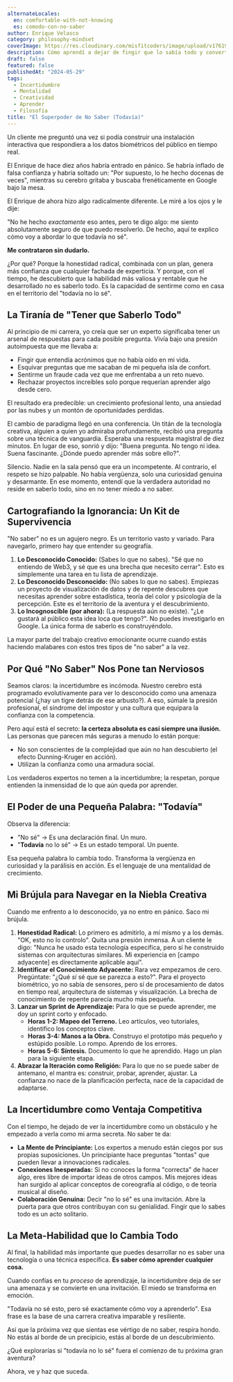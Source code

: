 ```yaml
---
alternateLocales:
  en: comfortable-with-not-knowing
  es: comodo-con-no-saber
author: Enrique Velasco
category: philosophy-mindset
coverImage: https://res.cloudinary.com/misfitcoders/image/upload/v1761918602/eVelasco/covers/articles/comfortable-with-not-knowing_ruk9w3.png
description: Cómo aprendí a dejar de fingir que lo sabía todo y convertí la incertidumbre en mi superpoder creativo más valioso.
draft: false
featured: false
publishedAt: "2024-05-29"
tags:
  - Incertidumbre
  - Mentalidad
  - Creatividad
  - Aprender
  - Filosofía
title: "El Superpoder de No Saber (Todavía)"
---
```


Un cliente me preguntó una vez si podía construir una instalación interactiva que respondiera a los datos biométricos del público en tiempo real.

El Enrique de hace diez años habría entrado en pánico. Se habría inflado de falsa confianza y habría soltado un: "Por supuesto, lo he hecho docenas de veces", mientras su cerebro gritaba y buscaba frenéticamente en Google bajo la mesa.

El Enrique de ahora hizo algo radicalmente diferente. Le miré a los ojos y le dije:

"No he hecho _exactamente_ eso antes, pero te digo algo: me siento absolutamente seguro de que puedo resolverlo. De hecho, aquí te explico cómo voy a abordar lo que todavía no sé".

**Me contrataron sin dudarlo.**

¿Por qué? Porque la honestidad radical, combinada con un plan, genera más confianza que cualquier fachada de experticia. Y porque, con el tiempo, he descubierto que la habilidad más valiosa y rentable que he desarrollado no es saberlo todo. Es la capacidad de sentirme como en casa en el territorio del "todavía no lo sé".

## La Tiranía de "Tener que Saberlo Todo"

Al principio de mi carrera, yo creía que ser un experto significaba tener un arsenal de respuestas para cada posible pregunta. Vivía bajo una presión autoimpuesta que me llevaba a:

- Fingir que entendía acrónimos que no había oído en mi vida.
- Esquivar preguntas que me sacaban de mi pequeña isla de confort.
- Sentirme un fraude cada vez que me enfrentaba a un reto nuevo.
- Rechazar proyectos increíbles solo porque requerían aprender algo desde cero.

El resultado era predecible: un crecimiento profesional lento, una ansiedad por las nubes y un montón de oportunidades perdidas.

El cambio de paradigma llegó en una conferencia. Un titán de la tecnología creativa, alguien a quien yo admiraba profundamente, recibió una pregunta sobre una técnica de vanguardia. Esperaba una respuesta magistral de diez minutos. En lugar de eso, sonrió y dijo: "Buena pregunta. No tengo ni idea. Suena fascinante. ¿Dónde puedo aprender más sobre ello?".

Silencio. Nadie en la sala pensó que era un incompetente. Al contrario, el respeto se hizo palpable. No había vergüenza, solo una curiosidad genuina y desarmante. En ese momento, entendí que la verdadera autoridad no reside en saberlo todo, sino en no tener miedo a no saber.

## Cartografiando la Ignorancia: Un Kit de Supervivencia

"No saber" no es un agujero negro. Es un territorio vasto y variado. Para navegarlo, primero hay que entender su geografía.

1.  **Lo Desconocido Conocido:** (Sabes lo que no sabes). "Sé que no entiendo de Web3, y sé que es una brecha que necesito cerrar". Esto es simplemente una tarea en tu lista de aprendizaje.
2.  **Lo Desconocido Desconocido:** (No sabes lo que no sabes). Empiezas un proyecto de visualización de datos y de repente descubres que necesitas aprender sobre estadística, teoría del color y psicología de la percepción. Este es el territorio de la aventura y el descubrimiento.
3.  **Lo Incognoscible (por ahora):** (La respuesta aún no existe). "¿Le gustará al público esta idea loca que tengo?". No puedes investigarlo en Google. La única forma de saberlo es construyéndolo.

La mayor parte del trabajo creativo emocionante ocurre cuando estás haciendo malabares con estos tres tipos de "no saber" a la vez.

## Por Qué "No Saber" Nos Pone tan Nerviosos

Seamos claros: la incertidumbre es incómoda. Nuestro cerebro está programado evolutivamente para ver lo desconocido como una amenaza potencial (¿hay un tigre detrás de ese arbusto?). A eso, súmale la presión profesional, el síndrome del impostor y una cultura que equipara la confianza con la competencia.

Pero aquí está el secreto: **la certeza absoluta es casi siempre una ilusión.** Las personas que parecen más seguras a menudo lo están porque:

- No son conscientes de la complejidad que aún no han descubierto (el efecto Dunning-Kruger en acción).
- Utilizan la confianza como una armadura social.

Los verdaderos expertos no temen a la incertidumbre; la respetan, porque entienden la inmensidad de lo que aún queda por aprender.

## El Poder de una Pequeña Palabra: "Todavía"

Observa la diferencia:

- "No sé" → Es una declaración final. Un muro.
- "**Todavía** no lo sé" → Es un estado temporal. Un puente.

Esa pequeña palabra lo cambia todo. Transforma la vergüenza en curiosidad y la parálisis en acción. Es el lenguaje de una mentalidad de crecimiento.

## Mi Brújula para Navegar en la Niebla Creativa

Cuando me enfrento a lo desconocido, ya no entro en pánico. Saco mi brújula.

1.  **Honestidad Radical:** Lo primero es admitirlo, a mí mismo y a los demás. "OK, esto no lo controlo". Quita una presión inmensa. A un cliente le digo: "Nunca he usado esta tecnología específica, pero sí he construido sistemas con arquitecturas similares. Mi experiencia en [campo adyacente] es directamente aplicable aquí".
2.  **Identificar el Conocimiento Adyacente:** Rara vez empezamos de cero. Pregúntate: "¿Qué _sí_ sé que se parezca a esto?". Para el proyecto biométrico, yo no sabía de sensores, pero sí de procesamiento de datos en tiempo real, arquitectura de sistemas y visualización. La brecha de conocimiento de repente parecía mucho más pequeña.
3.  **Lanzar un Sprint de Aprendizaje:** Para lo que se puede aprender, me doy un sprint corto y enfocado.
    - **Horas 1-2: Mapeo del Terreno.** Leo artículos, veo tutoriales, identifico los conceptos clave.
    - **Horas 3-4: Manos a la Obra.** Construyo el prototipo más pequeño y estúpido posible. Lo rompo. Aprendo de los errores.
    - **Horas 5-6: Síntesis.** Documento lo que he aprendido. Hago un plan para la siguiente etapa.
4.  **Abrazar la Iteración como Religión:** Para lo que no se puede saber de antemano, el mantra es: construir, probar, aprender, ajustar. La confianza no nace de la planificación perfecta, nace de la capacidad de adaptarse.

## La Incertidumbre como Ventaja Competitiva

Con el tiempo, he dejado de ver la incertidumbre como un obstáculo y he empezado a verla como mi arma secreta. No saber te da:

- **La Mente de Principiante:** Los expertos a menudo están ciegos por sus propias suposiciones. Un principiante hace preguntas "tontas" que pueden llevar a innovaciones radicales.
- **Conexiones Inesperadas:** Si no conoces la forma "correcta" de hacer algo, eres libre de importar ideas de otros campos. Mis mejores ideas han surgido al aplicar conceptos de coreografía al código, o de teoría musical al diseño.
- **Colaboración Genuina:** Decir "no lo sé" es una invitación. Abre la puerta para que otros contribuyan con su genialidad. Fingir que lo sabes todo es un acto solitario.

## La Meta-Habilidad que lo Cambia Todo

Al final, la habilidad más importante que puedes desarrollar no es saber una tecnología o una técnica específica. **Es saber cómo aprender cualquier cosa.**

Cuando confías en tu _proceso_ de aprendizaje, la incertidumbre deja de ser una amenaza y se convierte en una invitación. El miedo se transforma en emoción.

"Todavía no sé esto, pero sé exactamente cómo voy a aprenderlo". Esa frase es la base de una carrera creativa imparable y resiliente.

Así que la próxima vez que sientas ese vértigo de no saber, respira hondo. No estás al borde de un precipicio, estás al borde de un descubrimiento.

¿Qué explorarías si "todavía no lo sé" fuera el comienzo de tu próxima gran aventura?

Ahora, ve y haz que suceda.
